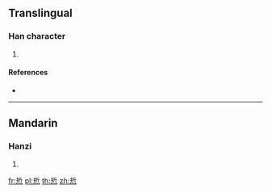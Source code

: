 ==Translingual==

===Han character===
{{Han char|rn=86|rad=火|as=07|sn=11|four=52332|canj=QLF}}

# {{defn|Han|sort=火07}}

====References====
* {{Han ref|kx=0673.111|dkj=19042|hdz=32207.010|uh=710E|ud=28942|bh=D65B|bd=54875}}

----

==Mandarin==

===Hanzi===
{{cmn-hanzi|pin=[[xiè]] ([[xie4]])|wg=hsieh<sup>4</sup>}}

# {{defn|lang=cmn|sort=火07}}

[[fr:焎]]
[[pl:焎]]
[[th:焎]]
[[zh:焎]]